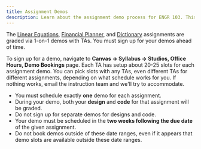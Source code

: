 ```yaml
---
title: Assignment Demos
description: Learn about the assignment demo process for ENGR 103. This guide covers how to sign up for demos, what to expect during the demo, and important guidelines for scheduling and preparing for your demo.
---
```


The [Linear Equations](../../assignments/linear-equations), [Financial Planner](../../assignments/financial-planner), and [Dictionary](../../assignments/dictionary) assignments are graded via 1-on-1 demos with TAs. You must sign up for your demos ahead of time.

To sign up for a demo, navigate to **Canvas → Syllabus  → Studios, Office Hours, Demo Bookings** page. Each TA has setup about 20-25 slots for each assignment demo. You can pick slots with any TAs, even different TAs for different assignments, depending on what schedule works for you. If nothing works, email the instruction team and we'll try to accommodate.

- You must schedule exactly **one** demo for each assignment. 
- During your demo, both your **design** and **code** for that assignment will be graded. 
- Do not sign up for separate demos for designs and code. 
- Your demo must be scheduled in the **two weeks following the due date** of the given assignment.
- Do not book demos outside of these date ranges, even if it appears that demo slots are available outside these date ranges.
